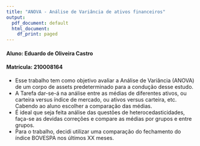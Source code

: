 ```yaml
---
title: "ANOVA - Análise de Variância de ativos financeiros"
output:
  pdf_document: default
  html_document:
    df_print: paged
---
```


#### Aluno: Eduardo de Oliveira Castro
#### Matrícula: 210008164

- Esse trabalho tem como objetivo avaliar a Análise de Variância (ANOVA) de um corpo de assets predeterminado para a condução desse estudo. 
- A Tarefa dar-se-á na análise entre as médias de diferentes ativos, ou carteira versus índice de mercado, ou ativos versus carteira, etc. Cabendo ao aluno escolher a comparação das médias. 
- É ideal que seja feita análise das questões de heterocedasticidades, faça-se as devidas correções e compare as médias por grupos e entre grupos. 
- Para o trabalho, decidi utilizar uma comparação do fechamento do índice BOVESPA nos últimos XX meses.

